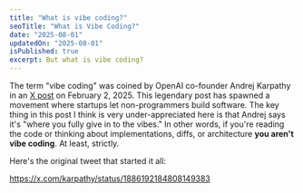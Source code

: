 ```yaml
---
title: "What is vibe coding?"
seoTitle: "What is Vibe Coding?"
date: "2025-08-01"
updatedOn: "2025-08-01"
isPublished: true
excerpt: But what is vibe coding?
---
```


The term "vibe coding" was coined by OpenAI co-founder Andrej Karpathy in an [X post](https://x.com/karpathy/status/1886192184808149383) on February 2, 2025. This legendary post has spawned a movement where startups let non-programmers build software. The key thing in this post I think is very under-appreciated here is that Andrej says it's "where you fully give in to the vibes." In other words, if you're reading the code or thinking about implementations, diffs, or architecture **you aren't vibe coding**. At least, strictly.

Here's the original tweet that started it all:

https://x.com/karpathy/status/1886192184808149383
